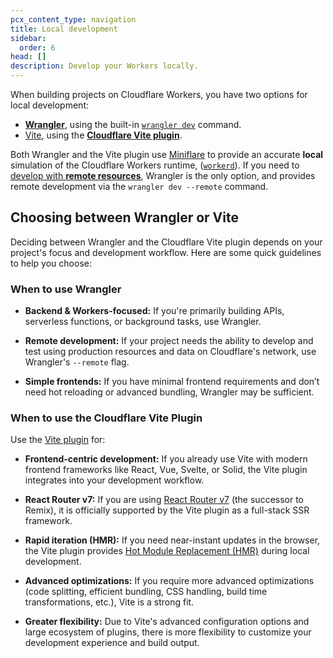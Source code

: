 ```yaml
---
pcx_content_type: navigation
title: Local development
sidebar:
  order: 6
head: []
description: Develop your Workers locally.
---
```



When building projects on Cloudflare Workers, you have two options for local development:

- [**Wrangler**](/workers/wrangler/), using the built-in [`wrangler dev`](/workers/wrangler/commands/#dev) command.
- [Vite](https://vite.dev/), using the [**Cloudflare Vite plugin**](/workers/vite-plugin/).

Both Wrangler and the Vite plugin use [Miniflare](/workers/testing/miniflare/) to provide an accurate **local** simulation of the Cloudflare Workers runtime, ([`workerd`](https://github.com/cloudflare/workerd)). If you need to [develop with **remote resources**](/workers/local-development/remote-data/), Wrangler is the only option, and provides remote development via the `wrangler dev --remote` command.

## Choosing between Wrangler or Vite

Deciding between Wrangler and the Cloudflare Vite plugin depends on your project's focus and development workflow. Here are some quick guidelines to help you choose:

### When to use Wrangler

- **Backend & Workers-focused:**
  If you're primarily building APIs, serverless functions, or background tasks, use Wrangler.

- **Remote development:**
  If your project needs the ability to develop and test using production resources and data on Cloudflare's network, use Wrangler's `--remote` flag.

- **Simple frontends:**
  If you have minimal frontend requirements and don’t need hot reloading or advanced bundling, Wrangler may be sufficient.

### When to use the Cloudflare Vite Plugin

Use the [Vite plugin](/workers/vite-plugin/) for:

- **Frontend-centric development:**
  If you already use Vite with modern frontend frameworks like React, Vue, Svelte, or Solid, the Vite plugin integrates into your development workflow.

- **React Router v7:**
  If you are using [React Router v7](https://reactrouter.com/) (the successor to Remix), it is officially supported by the Vite plugin as a full-stack SSR framework.

- **Rapid iteration (HMR):**
  If you need near-instant updates in the browser, the Vite plugin provides [Hot Module Replacement (HMR)](https://vite.dev/guide/features.html#hot-module-replacement) during local development.

- **Advanced optimizations:**
  If you require more advanced optimizations (code splitting, efficient bundling, CSS handling, build time transformations, etc.), Vite is a strong fit.

- **Greater flexibility:**
  Due to Vite's advanced configuration options and large ecosystem of plugins, there is more flexibility to customize your development experience and build output.
